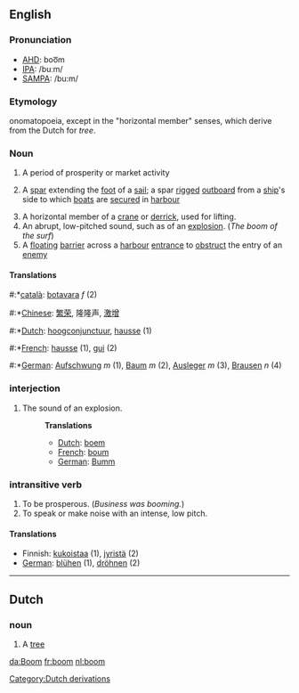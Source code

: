 ==English==

===Pronunciation===
*[[w:AHD|AHD]]: boo͞m
*[[w:IPA|IPA]]: /buːm/
*[[w:SAMPA|SAMPA]]: /bu:m/

===Etymology===
onomatopoeia, except in the "horizontal member" senses, which derive from the Dutch for ''tree''.

=== Noun ===
#A period of prosperity or market activity
#{{nautical}} A [[spar]] extending the [[foot]] of a [[sail]]; a spar [[rigged]] [[outboard]] from a [[ship]]'s side to which [[boat]]s are [[secured]] in [[harbour]]
#A horizontal member of a [[crane]] or [[derrick]], used for lifting.
#An abrupt, low-pitched sound, such as of an [[explosion]]. (''The boom of the surf'')
#A [[floating]] [[barrier]] across a [[harbour]] [[entrance]] to [[obstruct]] the entry of an [[enemy]]
====Translations====
#:*[[català]]: [[botavara]] ''f'' (2) 
#:*[[Chinese]]: [[繁荣]], 隆隆声, [[激增]]
#:*[[Dutch]]: [[hoogconjunctuur]], [[hausse]] (1)
#:*[[French]]: [[hausse]] (1), [[gui]] (2)
#:*[[German]]: [[Aufschwung]] ''m'' (1), [[Baum]] ''m'' (2), [[Ausleger]] ''m'' (3), [[Brausen]] ''n'' (4)

=== interjection ===
#The sound of an explosion.
#:'''Translations'''
#:*[[Dutch]]: [[boem]]
#:*[[French]]: [[boum]]
#:*[[German]]: [[Bumm]]

=== intransitive verb ===
#To be prosperous.  (''Business was booming.'')
#To speak or make noise with an intense, low pitch. 

====Translations====
*Finnish: [[kukoistaa]] (1), [[jyristä]] (2)
*[[German]]: [[blühen]] (1), [[dröhnen]] (2)

----

==Dutch ==
===noun===
#A [[tree]]

[[Category:Dutch derivations]]

[[da:Boom]]
[[fr:boom]]
[[nl:boom]]